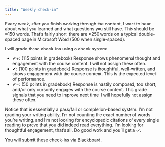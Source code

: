 ```yaml
---
title: "Weekly check-in"
---
```


Every week, after you finish working through the content, I want to hear about what you learned and what questions you still have. This should be ≈150 words. That’s fairly short: there are ≈250 words on a typical double-spaced page in Microsoft Word (500 when single-spaced).

I will grade these check-ins using a check system:

* ✔+: (115 points in gradebook) Response shows phenomenal thought and engagement with the course content. I will not assign these often.
* ✔: (100 points in gradebook) Response is thoughtful, well-written, and shows engagement with the course content. This is the expected level of performance.
* ✔−: (50 points in gradebook) Response is hastily composed, too short, and/or only cursorily engages with the course content. This grade signals that you need to improve next time. I will hopefully not assign these often.

Notice that is essentially a pass/fail or completion-based system. I’m not grading your writing ability, I’m not counting the exact number of words you’re writing, and I’m not looking for encyclopedic citations of every single reading to prove that you did indeed read everything. I’m looking for thoughtful engagement, that’s all. Do good work and you’ll get a ✓.

You will submit these check-ins via [Blackboard](https://webcourses.niu.edu).